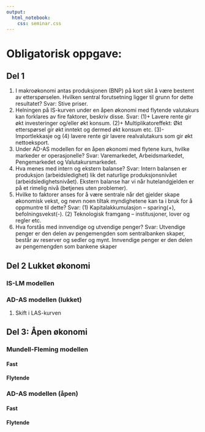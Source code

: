 ```yaml
---
output:
  html_notebook:
    css: seminar.css
---
```


# Obligatorisk oppgave: 
## Del 1
1. I makroøkonomi antas produksjonen (BNP) på kort sikt å være bestemt av etterspørselen. Hvilken sentral forutsetning ligger til grunn for dette resultatet?
Svar: Stive priser.
2. Helningen på IS-kurven under en åpen økonomi med flytende valutakurs kan forklares av fire faktorer, beskriv disse.
Svar: (1)+ Lavere rente gir økt investeringer og/eller økt konsum. (2)+ Multiplikatoreffekt:  Økt etterspørsel gir økt inntekt og dermed økt konsum etc.  (3)- Importlekkasje og (4) lavere rente gir lavere realvalutakurs som gir økt nettoeksport.
3. Under AD-AS modellen for en åpen økonomi med flytene kurs, hvilke markeder er operasjonelle?
Svar: Varemarkedet, Arbeidsmarkedet, Pengemarkedet og Valutakursmarkedet.
4. Hva menes med intern og ekstern balanse?
Svar: Intern balansen er produksjon (arbeidsledighet) lik det naturlige produksjonsnivået (arbeidsledighetsnivået). Ekstern balanse har vi når hutelandgjelden er på et rimelig nivå (betjenes uten problemer).
5. Hvilke to faktorer anses for å være sentrale når det gjelder skape økonomisk vekst, og nevn noen tiltak myndighetene kan ta i bruk for å oppmuntre til dette?
Svar: (1) Kapitalakkumulasjon – sparing(+), befolningsvekst(-). (2) Teknologisk framgang – institusjoner, lover og regler etc.
6. Hva forstås med innvendige og utvendige penger?
Svar: Utvendige penger er den delen av pengemengden som sentralbanken skaper, består av reserver og sedler og mynt. Innvendige penger er den delen av pengemengden som bankene skaper 

## Del 2 Lukket økonomi
### IS-LM modellen
### AD-AS modellen (lukket)
1. Skift i LAS-kurven

## Del 3: Åpen økonomi
### Mundell-Fleming modellen
#### Fast
#### Flytende

### AD-AS modellen  (åpen)
#### Fast
#### Flytende

 






